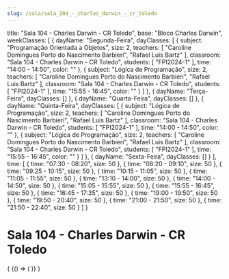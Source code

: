 ```yaml
---
slug: /sala/sala_104_-_charles_darwin_-_cr_toledo
---
```

  title: "Sala 104 - Charles Darwin - CR Toledo",
  base: "Bloco Charles Darwin",
  weekClasses: [
    {
      dayName: "Segunda-Feira",
      dayClasses: [
        {
          subject: "Programação Orientada a Objetos",
          size: 2,
          teachers: [
            "Caroline Domingues Porto do Nascimento Barbieri",
            "Rafael Luis Bartz"
          ],
          classroom: "Sala 104 - Charles Darwin - CR Toledo",
          students: [
            "FPI2024-1"
          ],
          time: "14:00 - 14:50",
          color: ""
        },
        {
          subject: "Lógica de Programação",
          size: 2,
          teachers: [
            "Caroline Domingues Porto do Nascimento Barbieri",
            "Rafael Luis Bartz"
          ],
          classroom: "Sala 104 - Charles Darwin - CR Toledo",
          students: [
            "FPI2024-1"
          ],
          time: "15:55 - 16:45",
          color: ""
        }
      ]
    },
    {
      dayName: "Terça-Feira",
      dayClasses: []
    },
    {
      dayName: "Quarta-Feira",
      dayClasses: []
    },
    {
      dayName: "Quinta-Feira",
      dayClasses: [
        {
          subject: "Lógica de Programação",
          size: 2,
          teachers: [
            "Caroline Domingues Porto do Nascimento Barbieri",
            "Rafael Luis Bartz"
          ],
          classroom: "Sala 104 - Charles Darwin - CR Toledo",
          students: [
            "FPI2024-1"
          ],
          time: "14:00 - 14:50",
          color: ""
        },
        {
          subject: "Lógica de Programação",
          size: 2,
          teachers: [
            "Caroline Domingues Porto do Nascimento Barbieri",
            "Rafael Luis Bartz"
          ],
          classroom: "Sala 104 - Charles Darwin - CR Toledo",
          students: [
            "FPI2024-1"
          ],
          time: "15:55 - 16:45",
          color: ""
        }
      ]
    },
    {
      dayName: "Sexta-Feira",
      dayClasses: []
    }
  ],
  time: [
    {
      time: "07:30 - 08:20",
      size: 50
    },
    {
      time: "08:20 - 09:10",
      size: 50
    },
    {
      time: "09:25 - 10:15",
      size: 50
    },
    {
      time: "10:15 - 11:05",
      size: 50
    },
    {
      time: "11:05 - 11:55",
      size: 50
    },
    {
      time: "13:10 - 14:00",
      size: 50
    },
    {
      time: "14:00 - 14:50",
      size: 50
    },
    {
      time: "15:05 - 15:55",
      size: 50
    },
    {
      time: "15:55 - 16:45",
      size: 50
    },
    {
      time: "16:45 - 17:35",
      size: 50
    },
    {
      time: "19:00 - 19:50",
      size: 50
    },
    {
      time: "19:50 - 20:40",
      size: 50
    },
    {
      time: "21:00 - 21:50",
      size: 50
    },
    {
      time: "21:50 - 22:40",
      size: 50
    }
  ]
}

# Sala 104 - Charles Darwin - CR Toledo

<div>
  {
    <BrowserOnly>
      {() => (
        <Grid
          title={data.title}
          weekClasses={data.weekClasses}
          time={data.time}
        />
      )}
    </BrowserOnly>
  }
</div>
